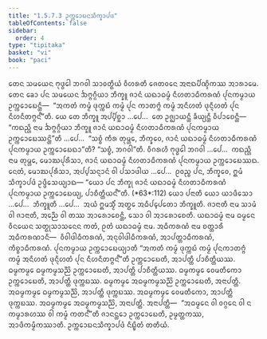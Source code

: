 ```yaml
---
title: "1.5.7.3 ᩏᨠ᩠ᨠᩮᩣᨭᨶᩈᩥᨠ᩠ᨡᩣᨸᨴ"
tableOfContents: false
sidebar:
  order: 4
type: "tipitaka"
basket: "vi"
book: "paci"
---
```



<DynamicBreadcrumb />

<Division number="392" book="paci">

<Paragraph number="1189" book="paci">
ᨲᩮᨶ ᩈᨾᨿᩮᨶ ᨻᩩᨴ᩠ᨵᩮᩤ ᨽᨣᩅᩤ ᩈᩣᩅᨲ᩠ᨳᩥᨿᩴ ᩅᩥᩉᩁᨲᩥ ᨩᩮᨲᩅᨶᩮ ᩋᨶᩣᨳᨸᩥᨱ᩠ᨯᩥᨠᩔ ᩋᩣᩁᩣᨾᩮ. ᨲᩮᨶ ᨡᩮᩣ ᨸᨶ ᩈᨾᨿᩮᨶ ᨨᨻ᩠ᨻᨣ᩠ᨣᩥᨿᩣ ᨽᩥᨠ᩠ᨡᩪ ᨩᩣᨶᩴ ᨿᨳᩣᨵᨾ᩠ᨾᩴ ᨶᩥᩉᨲᩣᨵᩥᨠᩁᨱᩴ ᨸᩩᨶᨠᨾ᩠ᨾᩣᨿ ᩏᨠ᩠ᨠᩮᩣᨭᩮᨶ᩠ᨲᩥ—  “ᩋᨠᨲᩴ ᨠᨾ᩠ᨾᩴ ᨴᩩᨠ᩠ᨠᨭᩴ ᨠᨾ᩠ᨾᩴ ᨸᩩᨶ ᨠᩣᨲᨻ᩠ᨻᩴ ᨠᨾ᩠ᨾᩴ ᩋᨶᩥᩉᨲᩴ ᨴᩩᨶ᩠ᨶᩥᩉᨲᩴ ᨸᩩᨶ ᨶᩥᩉᨶᩥᨲᨻ᩠ᨻᨶ᩺”ᨲᩥ.
</Paragraph>

<Paragraph number="1190" book="paci">
ᨿᩮ ᨲᩮ ᨽᩥᨠ᩠ᨡᩪ ᩋᨸ᩠ᨸᩥᨧ᩠ᨨᩣ …ᨸᩮ…  ᨲᩮ ᩏᨩ᩠ᨫᩣᨿᨶ᩠ᨲᩥ ᨡᩥᨿ᩠ᨿᨶ᩠ᨲᩥ ᩅᩥᨸᩣᨧᩮᨶ᩠ᨲᩥ—  “ᨠᨳᨬ᩠ᩉᩥ ᨶᩣᨾ ᨨᨻ᩠ᨻᨣ᩠ᨣᩥᨿᩣ ᨽᩥᨠ᩠ᨡᩪ ᨩᩣᨶᩴ ᨿᨳᩣᨵᨾ᩠ᨾᩴ ᨶᩥᩉᨲᩣᨵᩥᨠᩁᨱᩴ ᨸᩩᨶᨠᨾ᩠ᨾᩣᨿ ᩏᨠ᩠ᨠᩮᩣᨭᩮᩔᨶ᩠ᨲᩦ”ᨲᩥ …ᨸᩮ…  “ᩈᨧ᩠ᨧᩴ ᨠᩥᩁ ᨲᩩᨾ᩠ᩉᩮ, ᨽᩥᨠ᩠ᨡᩅᩮ, ᨩᩣᨶᩴ ᨿᨳᩣᨵᨾ᩠ᨾᩴ ᨶᩥᩉᨲᩣᨵᩥᨠᩁᨱᩴ ᨸᩩᨶᨠᨾ᩠ᨾᩣᨿ ᩏᨠ᩠ᨠᩮᩣᨭᩮᨳᩣ”ᨲᩥ? “ᩈᨧ᩠ᨧᩴ, ᨽᨣᩅᩤ”ᨲᩥ. ᩅᩥᨣᩁᩉᩥ ᨻᩩᨴ᩠ᨵᩮᩤ ᨽᨣᩅᩤ …ᨸᩮ…  ᨠᨳᨬ᩠ᩉᩥ ᨶᩣᨾ ᨲᩩᨾ᩠ᩉᩮ, ᨾᩮᩣᨥᨸᩩᩁᩥᩈᩣ, ᨩᩣᨶᩴ ᨿᨳᩣᨵᨾ᩠ᨾᩴ ᨶᩥᩉᨲᩣᨵᩥᨠᩁᨱᩴ ᨸᩩᨶᨠᨾ᩠ᨾᩣᨿ ᩏᨠ᩠ᨠᩮᩣᨭᩮᩔᨳ. ᨶᩮᨲᩴ, ᨾᩮᩣᨥᨸᩩᩁᩥᩈᩣ, ᩋᨸ᩠ᨸᩈᨶ᩠ᨶᩣᨶᩴ ᩅᩤ ᨸᩈᩣᨴᩤᨿ …ᨸᩮ…  ᩑᩅᨬ᩠ᨧ ᨸᨶ, ᨽᩥᨠ᩠ᨡᩅᩮ, ᩍᨾᩴ ᩈᩥᨠ᩠ᨡᩣᨸᨴᩴ ᩏᨴ᩠ᨴᩥᩈᩮᨿ᩠ᨿᩣᨳ—
</Paragraph>

</Division>
<Division number="393" book="paci">

<Paragraph number="1191" book="paci">
<Emphasis>“ᨿᩮᩣ ᨸᨶ ᨽᩥᨠ᩠ᨡᩩ ᨩᩣᨶᩴ ᨿᨳᩣᨵᨾ᩠ᨾᩴ ᨶᩥᩉᨲᩣᨵᩥᨠᩁᨱᩴ ᨸᩩᨶᨠᨾ᩠ᨾᩣᨿ ᩏᨠ᩠ᨠᩮᩣᨭᩮᨿ᩠ᨿ, ᨸᩣᨧᩥᨲ᩠ᨲᩥᨿᨶ᩺”</Emphasis>ᨲᩥ. (*63*:<Emphasis>112</Emphasis>)
</Paragraph>

</Division>
<Division number="394" book="paci">

<Paragraph number="1192" book="paci">
<Emphasis>ᨿᩮᩣ ᨸᨶᩣ</Emphasis>ᨲᩥ ᨿᩮᩣ ᨿᩣᨴᩥᩈᩮᩣ …ᨸᩮ…  <Emphasis>ᨽᩥᨠ᩠ᨡᩪ</Emphasis>ᨲᩥ …ᨸᩮ…  ᩋᨿᩴ ᩍᨾᩈ᩠ᨾᩥᩴ ᩋᨲ᩠ᨳᩮ ᩋᨵᩥᨸ᩠ᨸᩮᨲᩮᩣ ᨽᩥᨠ᩠ᨡᩪᨲᩥ.
</Paragraph>

<Paragraph number="1193" book="paci">
<Emphasis>ᨩᩣᨶᩣᨲᩥ</Emphasis> ᨶᩣᨾ ᩈᩣᨾᩴ ᩅᩤ ᨩᩣᨶᩣᨲᩥ, ᩋᨬ᩠ᨬᩮ ᩅᩤ ᨲᩔ ᩋᩣᩁᩮᩣᨧᩮᨶ᩠ᨲᩥ, ᩈᩮᩣ ᩅᩤ ᩋᩣᩁᩮᩣᨧᩮᨲᩥ.
</Paragraph>

<Paragraph number="1194" book="paci">
<Emphasis>ᨿᨳᩣᨵᨾ᩠ᨾᩴ</Emphasis> ᨶᩣᨾ ᨵᨾ᩠ᨾᩮᨶ ᩅᩥᨶᨿᩮᨶ ᩈᨲ᩠ᨳᩩᩈᩣᩈᨶᩮᨶ ᨠᨲᩴ, ᩑᨲᩴ ᨿᨳᩣᨵᨾ᩠ᨾᩴ ᨶᩣᨾ.
</Paragraph>

<Paragraph number="1195" book="paci">
<Emphasis>ᩋᨵᩥᨠᩁᨱᩴ</Emphasis> ᨶᩣᨾ ᨧᨲ᩠ᨲᩣᩁᩥ ᩋᨵᩥᨠᩁᨱᩣᨶᩥ—  ᩅᩥᩅᩤᨴᩤᨵᩥᨠᩁᨱᩴ, ᩋᨶᩩᩅᩤᨴᩤᨵᩥᨠᩁᨱᩴ, ᩋᩣᨸᨲ᩠ᨲᩣᨵᩥᨠᩁᨱᩴ, ᨠᩥᨧ᩠ᨧᩣᨵᩥᨠᩁᨱᩴ.
</Paragraph>

<Paragraph number="1196" book="paci">
<Emphasis>ᨸᩩᨶᨠᨾ᩠ᨾᩣᨿ ᩏᨠ᩠ᨠᩮᩣᨭᩮᨿ᩠ᨿᩣ</Emphasis>ᨲᩥ “ᩋᨠᨲᩴ ᨠᨾ᩠ᨾᩴ ᨴᩩᨠ᩠ᨠᨭᩴ ᨠᨾ᩠ᨾᩴ ᨸᩩᨶᨠᩣᨲᨻ᩠ᨻᩴ ᨠᨾ᩠ᨾᩴ ᩋᨶᩥᩉᨲᩴ ᨴᩩᨶ᩠ᨶᩥᩉᨲᩴ ᨸᩩᨶ ᨶᩥᩉᨶᩥᨲᨻ᩠ᨻᨶ᩺”ᨲᩥ ᩏᨠ᩠ᨠᩮᩣᨭᩮᨲᩥ, ᩋᩣᨸᨲ᩠ᨲᩥ ᨸᩣᨧᩥᨲ᩠ᨲᩥᨿᩔ.
</Paragraph>

</Division>
<Division number="395" book="paci">

<Paragraph number="1197" book="paci">
ᨵᨾ᩠ᨾᨠᨾ᩠ᨾᩮ ᨵᨾ᩠ᨾᨠᨾ᩠ᨾᩈᨬ᩠ᨬᩦ ᩏᨠ᩠ᨠᩮᩣᨭᩮᨲᩥ, ᩋᩣᨸᨲ᩠ᨲᩥ ᨸᩣᨧᩥᨲ᩠ᨲᩥᨿᩔ. ᨵᨾ᩠ᨾᨠᨾ᩠ᨾᩮ ᩅᩮᨾᨲᩥᨠᩮᩣ ᩏᨠ᩠ᨠᩮᩣᨭᩮᨲᩥ, ᩋᩣᨸᨲ᩠ᨲᩥ ᨴᩩᨠ᩠ᨠᨭᩔ. ᨵᨾ᩠ᨾᨠᨾ᩠ᨾᩮ ᩋᨵᨾ᩠ᨾᨠᨾ᩠ᨾᩈᨬ᩠ᨬᩦ ᩏᨠ᩠ᨠᩮᩣᨭᩮᨲᩥ, ᩋᨶᩣᨸᨲ᩠ᨲᩥ. ᩋᨵᨾ᩠ᨾᨠᨾ᩠ᨾᩮ ᨵᨾ᩠ᨾᨠᨾ᩠ᨾᩈᨬ᩠ᨬᩦ, ᩋᩣᨸᨲ᩠ᨲᩥ ᨴᩩᨠ᩠ᨠᨭᩔ. ᩋᨵᨾ᩠ᨾᨠᨾ᩠ᨾᩮ ᩅᩮᨾᨲᩥᨠᩮᩣ, ᩋᩣᨸᨲ᩠ᨲᩥ ᨴᩩᨠ᩠ᨠᨭᩔ. ᩋᨵᨾ᩠ᨾᨠᨾ᩠ᨾᩮ ᩋᨵᨾ᩠ᨾᨠᨾ᩠ᨾᩈᨬ᩠ᨬᩦ, ᩋᨶᩣᨸᨲ᩠ᨲᩥ.
</Paragraph>

</Division>
<Division number="396" book="paci">

<Paragraph number="1198" book="paci">
ᩋᨶᩣᨸᨲ᩠ᨲᩥ—  “ᩋᨵᨾ᩠ᨾᩮᨶ ᩅᩤ ᩅᨣ᩠ᨣᩮᨶ ᩅᩤ ᨶ ᨠᨾ᩠ᨾᩣᩁᩉᩔ ᩅᩤ ᨠᨾ᩠ᨾᩴ ᨠᨲᨶ᩺”ᨲᩥ ᨩᩣᨶᨶ᩠ᨲᩮᩣ ᩏᨠ᩠ᨠᩮᩣᨭᩮᨲᩥ, ᩏᨾ᩠ᨾᨲ᩠ᨲᨠᩔ, ᩋᩣᨴᩥᨠᨾ᩠ᨾᩥᨠᩔᩣᨲᩥ.

</Paragraph>
</Division>

<Paragraph number="1199" type="center" book="paci">
ᩏᨠ᩠ᨠᩮᩣᨭᨶᩈᩥᨠ᩠ᨡᩣᨸᨴᩴ ᨶᩥᨭ᩠ᨮᩥᨲᩴ ᨲᨲᩥᨿᩴ.
</Paragraph>